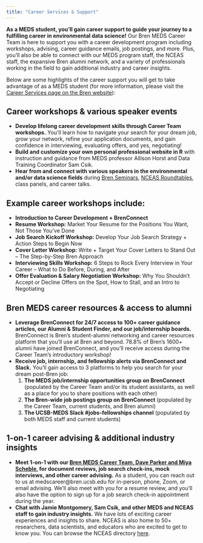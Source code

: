 ```yaml
---
title: "Career Services & Support"
---
```


**As a MEDS student, you’ll gain career support to guide your journey to a fulfilling career in environmental data science!** Our Bren MEDS Career Team is here to support you with a career development program including workshops, advising, career guidance emails, job postings, and more. Plus, you’ll also be able to connect with our MEDS program staff, the NCEAS staff, the expansive Bren alumni network, and a variety of professionals working in the field to gain additional industry and career insights.

Below are some highlights of the career support you will get to take advantage of as a MEDS student (for more information, please visit the [Career Services page on the Bren website](https://bren.ucsb.edu/career-services)):

## Career workshops & various speaker events

* **Develop lifelong career development skills through Career Team workshops.** You’ll learn how to navigate your search for your dream job, grow your network, refine your application documents, and gain confidence in interviewing, evaluating offers, and yes, negotiating!
* **Build and customize your own personal professional website in R** with instruction and guidance from MEDS professor Allison Horst and Data Training Coordinator Sam Csik.
* **Hear from and connect with various speakers in the environmental and/or data science fields** during [Bren Seminars](https://bren.ucsb.edu/upcoming-events?f%5B0%5D=upcoming-event-category%3A55), [NCEAS Roundtables](https://www.nceas.ucsb.edu/roundtable), class panels, and career talks.

## Example career workshops include: 

* **Introduction to Career Development + BrenConnect**
* **Resume Workshop:** Market Your Resume for the Positions You Want, Not Those You’ve Done
* **Job Search Kickoff Workshop:** Develop Your Job Search Strategy + Action Steps to Begin Now
* **Cover Letter Workshop:** Write + Target Your Cover Letters to Stand Out – The Step-by-Step Bren Approach
* **Interviewing Skills Workshop:** 6 Steps to Rock Every Interview in Your Career – What to Do Before, During, and After
* **Offer Evaluation & Salary Negotiation Workshop:** Why You Shouldn’t Accept or Decline Offers on the Spot, How to Stall, and an Intro to Negotiating

## Bren MEDS career resources & access to alumni
* **Leverage BrenConnect for 24/7 access to 100+ career guidance articles, our Alumni & Student Finder, and our job/internship boards.** BrenConnect is Bren’s student-alumni networking and career resources platform that you’ll use at Bren and beyond. 78.8% of Bren’s 1600+ alumni have joined BrenConnect, and you’ll receive access during the Career Team’s introductory workshop!
* **Receive job, internship, and fellowship alerts via BrenConnect and Slack.** You’ll gain access to 3 platforms to help you search for your dream post-Bren job:
    1.	**The MEDS job/internship opportunities group on BrenConnect** (populated by the Career Team and/or its student assistants, as well as a place for you to share positions with each other)
    2.	 **The Bren-wide job postings group on BrenConnect** (populated by the Career Team, current students, and Bren alumni)
    3.	**The UCSB-MEDS Slack #jobs-fellowships channel** (populated by both MEDS staff and current students)
    
## 1-on-1 career advising & additional industry insights
* **Meet 1-on-1 with our [Bren MEDS Career Team, Dave Parker and Miya Scheble](https://bren.ucsb.edu/career-services), for document reviews, job search check-ins, mock interviews, and other career advising.** As a student, you can reach out to us at medscareer@bren.ucsb.edu for in-person, phone, Zoom, or email advising. We’ll also meet with you for a resume review, and you’ll also have the option to sign up for a job search check-in appointment during the year.
* **Chat with Jamie Montgomery, Sam Csik, and other MEDS and NCEAS staff to gain industry insights.** We have lots of exciting career experiences and insights to share. NCEAS is also home to 50+ researchers, data scientists, and educators who are excited to get to know you. You can browse the NCEAS directory [here](https://www.nceas.ucsb.edu/about-us/our-people).
